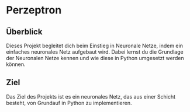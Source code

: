 # Perzeptron

## Überblick
Dieses Projekt begleitet dich beim Einstieg in Neuronale Netze, indem ein einfaches neuronales Netz aufgebaut wird.
Dabei lernst du die Grundlage der Neuronalen Netze kennen und wie diese in Python umgesetzt werden können.

## Ziel
Das Ziel des Projekts ist es ein neuronales Netz, das aus einer Schicht besteht, von Grundauf in Python zu implementieren.